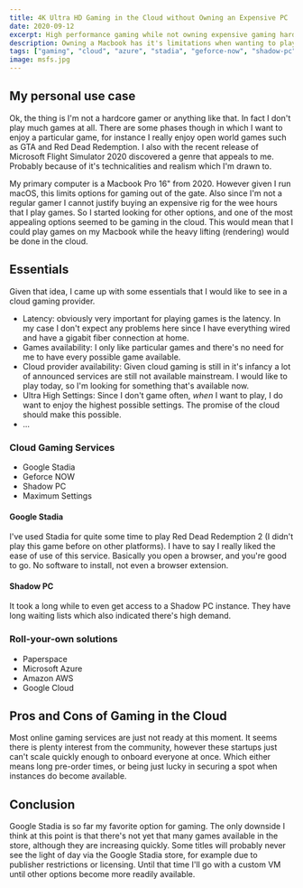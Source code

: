 ```yaml
---
title: 4K Ultra HD Gaming in the Cloud without Owning an Expensive PC
date: 2020-09-12
excerpt: High performance gaming while not owning expensive gaming hardware.
description: Owning a Macbook has it's limitations when wanting to play the latest AAA games. Can cloud gaming solve the problem of having to buy expensive hardware for a casual gamer?
tags: ["gaming", "cloud", "azure", "stadia", "geforce-now", "shadow-pc"]
image: msfs.jpg
---
```


## My personal use case

Ok, the thing is I'm not a hardcore gamer or anything like that. In fact I don't play much games at all. There are some phases though in which I want to enjoy a particular game, for instance I really enjoy open world games such as GTA and Red Dead Redemption. I also with the recent release of Microsoft Flight Simulator 2020 discovered a genre that appeals to me. Probably because of it's technicalities and realism which I'm drawn to.

My primary computer is a Macbook Pro 16" from 2020. However given I run macOS, this limits options for gaming out of the gate. Also since I'm not a regular gamer I cannot justify buying an expensive rig for the wee hours that I play games. So I started looking for other options, and one of the most appealing options seemed to be gaming in the cloud. This would mean that I could play games on my Macbook while the heavy lifting (rendering) would be done in the cloud.

## Essentials

Given that idea, I came up with some essentials that I would like to see in a cloud gaming provider.

- Latency: obviously very important for playing games is the latency. In my case I don't expect any problems here since I have everything wired and have a gigabit fiber connection at home.
- Games availability: I only like particular games and there's no need for me to have every possible game available.
- Cloud provider availability: Given cloud gaming is still in it's infancy a lot of announced services are still not available mainstream. I would like to play today, so I'm looking for something that's available now.
- Ultra High Settings: Since I don't game often, _when_ I want to play, I do want to enjoy the highest possible settings. The promise of the cloud should make this possible.
- ...

### Cloud Gaming Services

- Google Stadia
- Geforce NOW
- Shadow PC
- Maximum Settings

#### Google Stadia

I've used Stadia for quite some time to play Red Dead Redemption 2 (I didn't play this game before on other platforms). I have to say I really liked the ease of use of this service. Basically you open a browser, and you're good to go. No software to install, not even a browser extension.

#### Shadow PC

It took a long while to even get access to a Shadow PC instance. They have long waiting lists which also indicated there's high demand.

### Roll-your-own solutions

- Paperspace
- Microsoft Azure
- Amazon AWS
- Google Cloud

## Pros and Cons of Gaming in the Cloud

Most online gaming services are just not ready at this moment. It seems there is plenty interest from the community, however these startups just can't scale quickly enough to onboard everyone at once. Which either means long pre-order times, or being just lucky in securing a spot when instances do become available.

## Conclusion

Google Stadia is so far my favorite option for gaming. The only downside I think at this point is that there's not yet that many games available in the store, although they are increasing quickly. Some titles will probably never see the light of day via the Google Stadia store, for example due to publisher restrictions or licensing. Until that time I'll go with a custom VM until other options become more readily available.
